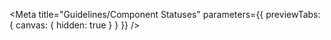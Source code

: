 


<Meta
  title="Guidelines/Component Statuses"
  parameters={{ previewTabs: { canvas: { hidden: true } } }}
/>

<ComponentHeader
  name="Component Statuses"
/>

<Table
  header={['Stage', 'Status', 'Criteria']}
  rows={[
    [0, 'Proposal', 'Issue with a description of the requirements for the new component']
  ]}
/>
